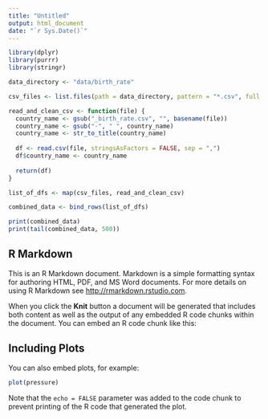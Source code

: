 ```yaml
---
title: "Untitled"
output: html_document
date: "`r Sys.Date()`"
---
```


```r
library(dplyr)
library(purrr)
library(stringr)  

data_directory <- "data/birth_rate"

csv_files <- list.files(path = data_directory, pattern = "*.csv", full.names = TRUE)

read_and_clean_csv <- function(file) {
  country_name <- gsub("_birth_rate.csv", "", basename(file))
  country_name <- gsub("-", " ", country_name)  
  country_name <- str_to_title(country_name)
  
  df <- read.csv(file, stringsAsFactors = FALSE, sep = ",")
  df$country_name <- country_name
  
  return(df)
}

list_of_dfs <- map(csv_files, read_and_clean_csv)

combined_data <- bind_rows(list_of_dfs)

print(combined_data)
print(tail(combined_data, 500))


```

## R Markdown

This is an R Markdown document. Markdown is a simple formatting syntax for authoring HTML, PDF, and MS Word documents. For more details on using R Markdown see <http://rmarkdown.rstudio.com>.

When you click the **Knit** button a document will be generated that includes both content as well as the output of any embedded R code chunks within the document. You can embed an R code chunk like this:



## Including Plots

You can also embed plots, for example:

```r
plot(pressure)
```

Note that the `echo = FALSE` parameter was added to the code chunk to prevent printing of the R code that generated the plot.
